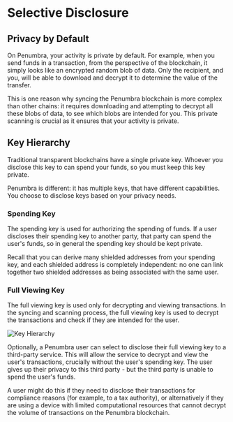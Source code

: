 # Selective Disclosure

## Privacy by Default

On Penumbra, your activity is private by default. For example, when you send funds in a transaction, from the perspective of the blockchain, it simply looks like an encrypted random blob of data. Only the recipient, and you, will be able to download and decrypt it to determine the value of the transfer.

This is one reason why syncing the Penumbra blockchain is more complex than other chains: it requires downloading and attempting to decrypt all these blobs of data, to see which blobs are intended for you. This private scanning is crucial as it ensures that your activity is private.

## Key Hierarchy

Traditional transparent blockchains have a single private key. Whoever you disclose this key to can spend your funds, so you must keep this key private.

Penumbra is different: it has multiple keys, that have different capabilities. You choose to disclose keys based on your privacy needs.

### Spending Key

The spending key is used for authorizing the spending of funds. If a user discloses their spending key to another party, that party can spend the user's funds, so in general the spending key should be kept private.

Recall that you can derive many shielded addresses from your spending key, and each shielded address is completely independent: no one can link together two shielded addresses as being associated with the same user.

### Full Viewing Key

The full viewing key is used only for decrypting and viewing transactions. In the syncing and scanning process, the full viewing key is used to decrypt the transactions and check if they are intended for the user.

![Key Hierarchy](/images/selective-disclosure-key-hierarchy.png)

Optionally, a Penumbra user can select to disclose their full viewing key to a third-party service. This will allow the service to decrypt and view the user's transactions, crucially without the user's spending key. The user gives up their privacy to this third party - but the third party is unable to spend the user's funds.

A user might do this if they need to disclose their transactions for compliance reasons (for example, to a tax authority), or alternatively if they are using a device with limited computational resources that cannot decrypt the volume of transactions on the Penumbra blockchain.


